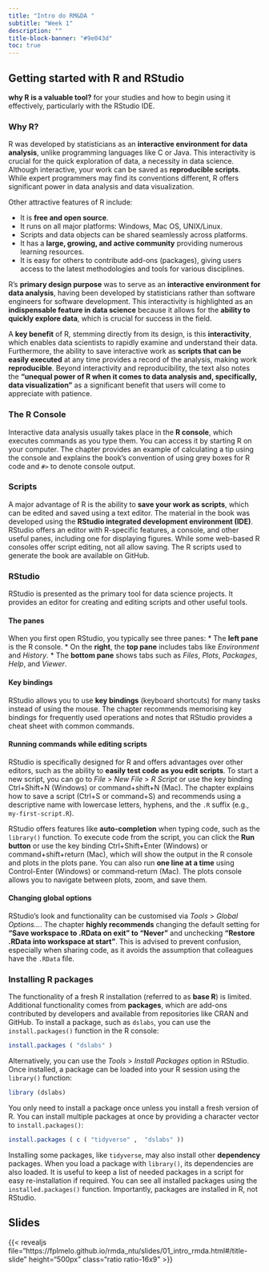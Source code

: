```yaml
---
title: "Intro do RM&DA "
subtitle: "Week 1"
description: ""
title-block-banner: "#9e043d"
toc: true
---
```


## Getting started with R and RStudio

**why R is a valuable tool?** for your studies and how to begin using it effectively, particularly with the RStudio IDE.

### Why R?

R was developed by statisticians as an **interactive environment for data analysis**, unlike programming languages like C or Java. This interactivity is crucial for the quick exploration of data, a necessity in data science. Although interactive, your work can be saved as **reproducible scripts**. While expert programmers may find its conventions different, R offers significant power in data analysis and data visualization.

Other attractive features of R include:

*   It is **free and open source**.
*   It runs on all major platforms: Windows, Mac OS, UNIX/Linux.
*   Scripts and data objects can be shared seamlessly across platforms.
*   It has a **large, growing, and active community** providing numerous learning resources.
*   It is easy for others to contribute add-ons (packages), giving users access to the latest methodologies and tools for various disciplines.

R's **primary design purpose** was to serve as an **interactive environment for data analysis**, having been developed by statisticians rather than software engineers for software development. This interactivity is highlighted as an **indispensable feature in data science** because it allows for the **ability to quickly explore data**, which is crucial for success in the field.

A **key benefit** of R, stemming directly from its design, is this **interactivity**, which enables data scientists to rapidly examine and understand their data. Furthermore, the ability to save interactive work as **scripts that can be easily executed** at any time provides a record of the analysis, making work **reproducible**. Beyond interactivity and reproducibility, the text also notes the **"unequal power of R when it comes to data analysis and, specifically, data visualization"** as a significant benefit that users will come to appreciate with patience.

### The R Console

Interactive data analysis usually takes place in the **R console**, which executes commands as you type them. You can access it by starting R on your computer. The chapter provides an example of calculating a tip using the console and explains the book's convention of using grey boxes for R code and `#> ` to denote console output.

### Scripts

A major advantage of R is the ability to **save your work as scripts**, which can be edited and saved using a text editor. The material in the book was developed using the **RStudio integrated development environment (IDE)**. RStudio offers an editor with R-specific features, a console, and other useful panes, including one for displaying figures. While some web-based R consoles offer script editing, not all allow saving. The R scripts used to generate the book are available on GitHub.

### RStudio

RStudio is presented as the primary tool for data science projects. It provides an editor for creating and editing scripts and other useful tools.

#### The panes

When you first open RStudio, you typically see three panes:
*   The **left pane** is the R console.
*   On the **right**, the **top pane** includes tabs like *Environment* and *History*.
*   The **bottom pane** shows tabs such as *Files*, *Plots*, *Packages*, *Help*, and *Viewer*.

#### Key bindings

RStudio allows you to use **key bindings** (keyboard shortcuts) for many tasks instead of using the mouse. The chapter recommends memorising key bindings for frequently used operations and notes that RStudio provides a cheat sheet with common commands.

#### Running commands while editing scripts

RStudio is specifically designed for R and offers advantages over other editors, such as the ability to **easily test code as you edit scripts**. To start a new script, you can go to *File* > *New File* > *R Script* or use the key binding Ctrl+Shift+N (Windows) or command+shift+N (Mac). The chapter explains how to save a script (Ctrl+S or command+S) and recommends using a descriptive name with lowercase letters, hyphens, and the `.R` suffix (e.g., `my-first-script.R`).

RStudio offers features like **auto-completion** when typing code, such as the `library()` function. To execute code from the script, you can click the **Run button** or use the key binding Ctrl+Shift+Enter (Windows) or command+shift+return (Mac), which will show the output in the R console and plots in the plots pane. You can also run **one line at a time** using Control-Enter (Windows) or command-return (Mac). The plots console allows you to navigate between plots, zoom, and save them.

#### Changing global options

RStudio's look and functionality can be customised via *Tools* > *Global Options…*. The chapter **highly recommends** changing the default setting for **"Save workspace to .RData on exit" to "Never"** and unchecking **"Restore .RData into workspace at start"**. This is advised to prevent confusion, especially when sharing code, as it avoids the assumption that colleagues have the `.RData` file.

### Installing R packages

The functionality of a fresh R installation (referred to as **base R**) is limited. Additional functionality comes from **packages**, which are add-ons contributed by developers and available from repositories like CRAN and GitHub. To install a package, such as `dslabs`, you can use the `install.packages()` function in the R console:

```R
install.packages ( "dslabs" )
```

Alternatively, you can use the *Tools* > *Install Packages* option in RStudio. Once installed, a package can be loaded into your R session using the `library()` function:

```R
library (dslabs)
```

You only need to install a package once unless you install a fresh version of R. You can install multiple packages at once by providing a character vector to `install.packages()`:

```R
install.packages ( c ( "tidyverse" ,  "dslabs" ))
```

Installing some packages, like `tidyverse`, may also install other **dependency** packages. When you load a package with `library()`, its dependencies are also loaded. It is useful to keep a list of needed packages in a script for easy re-installation if required. You can see all installed packages using the `installed.packages()` function. Importantly, packages are installed in R, not RStudio.

## Slides

{{< revealjs file="https://fplmelo.github.io/rmda_ntu/slides/01_intro_rmda.html#/title-slide" height="500px" class="ratio ratio-16x9" >}}
